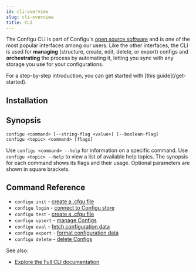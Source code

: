 ```yaml
---
id: cli-overview
slug: cli-overview
title: CLI
---
```



The Configu CLI is part of Configu's [open source software](https://github.com/configu/configu) and is one of the most popular interfaces among our users.
Like the other interfaces, the CLI is used for **managing** (structure, create, edit, delete, or export) configs and **orchestrating** the process by automating it, letting you sync with any storage you use for your configurations.

<Admonition>
For a step-by-step introduction, you can get started with [this guide](/get-started).
</Admonition>

## Installation

<CliInstallSnippet />

## Synopsis

```shell
configu <command> [--string-flag <value>] [--boolean-flag]
configu <topic> <command> [flags]
```

Use `configu <command> --help` for information on a specific command. Use `configu <topic> --help` to view a list of available help topics. The synopsis for each command shows its flags and their usage. Optional parameters are shown in square brackets.

## Command Reference

- `configu init` - [create a .cfgu file](/cli-init)
- `configu login` - [connect to Configu store](/cli-login)
- `configu test` - [create a .cfgu file](/cli-test)
- `configu upsert` - [manage Configs](/cli-upsert)
- `configu eval` - [fetch configuration data](/cli-eval)
- `configu export` - [format configuration data](/cli-export)
- `configu delete` - [delete Configs](/cli-delete)

See also:
- [Explore the Full CLI documentation](/cli-setup)